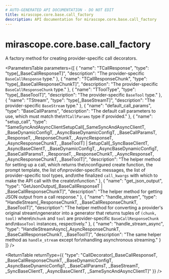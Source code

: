 ```yaml
---
# AUTO-GENERATED API DOCUMENTATION - DO NOT EDIT
title: mirascope.core.base.call_factory
description: API documentation for mirascope.core.base.call_factory
---
```


# mirascope.core.base.call_factory

<ApiType type="Function" />

A factory method for creating provider-specific call decorators.

<ParametersTable
  parameters={[
  {
    "name": "TCallResponse",
    "type": "type[_BaseCallResponseT]",
    "description": "The provider-specific `BaseCallResponse` type."
  },
  {
    "name": "TCallResponseChunk",
    "type": "type[_BaseCallResponseChunkT]",
    "description": "The provider-specific `BaseCallResponseChunk` type."
  },
  {
    "name": "TToolType",
    "type": "type[_BaseToolT]",
    "description": "The provider-specific `BaseTool` type."
  },
  {
    "name": "TStream",
    "type": "type[_BaseStreamT]",
    "description": "The provider-specific `BaseStream` type."
  },
  {
    "name": "default_call_params",
    "type": "BaseCallParams",
    "description": "The default call parameters to use, which must match the\n`TCallParams` type if provided."
  },
  {
    "name": "setup_call",
    "type": "SameSyncAndAsyncClientSetupCall[_SameSyncAndAsyncClientT, _BaseDynamicConfigT, _AsyncBaseDynamicConfigT, _BaseCallParamsT, _ResponseT, _ResponseChunkT, _AsyncResponseT, _AsyncResponseChunkT, _BaseToolT] | SetupCall[_SyncBaseClientT, _AsyncBaseClientT, _BaseDynamicConfigT, _AsyncBaseDynamicConfigT, _BaseCallParamsT, _ResponseT, _ResponseChunkT, _AsyncResponseT, _AsyncResponseChunkT, _BaseToolT]",
    "description": "The helper method for setting up a call, which returns the\nconfigured create function, the prompt template, the list of\nprovider-specific messages, the list of provider-specific tool types, and\nthe finalized `call_kwargs` with which to make the API call with the create\nfunction."
  },
  {
    "name": "get_json_output",
    "type": "GetJsonOutput[_BaseCallResponseT | _BaseCallResponseChunkT]",
    "description": "The helper method for getting JSON output from a call response."
  },
  {
    "name": "handle_stream",
    "type": "HandleStream[_ResponseChunkT, _BaseCallResponseChunkT, _BaseToolT]",
    "description": "The helper method for converting a provider's original stream\ngenerator into a generator that returns tuples of `(chunk, tool)` where\n`chunk` and `tool` are provider-specific `BaseCallResponseChunk` and\n`BaseTool` instances, respectively."
  },
  {
    "name": "handle_stream_async",
    "type": "HandleStreamAsync[_AsyncResponseChunkT, _BaseCallResponseChunkT, _BaseToolT]",
    "description": "The same helper method as `handle_stream` except for\nhandling asynchronous streaming."
  }
]}
/>

<ReturnTable
  returnType={{
  "type": "CallDecorator[_BaseCallResponseT, _BaseCallResponseChunkT, _BaseDynamicConfigT, _AsyncBaseDynamicConfigT, _BaseCallParamsT, _BaseStreamT, _SyncBaseClientT, _AsyncBaseClientT, _SameSyncAndAsyncClientT]"
}}
/>


